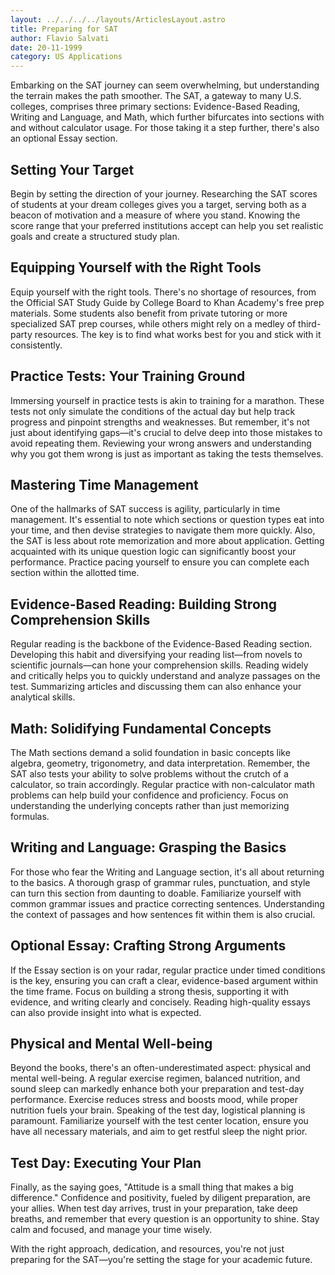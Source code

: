 ```yaml
---
layout: ../../../../layouts/ArticlesLayout.astro
title: Preparing for SAT
author: Flavio Salvati
date: 20-11-1999
category: US Applications
---
```


Embarking on the SAT journey can seem overwhelming, but understanding the terrain makes the path smoother. The SAT, a gateway to many U.S. colleges, comprises three primary sections: Evidence-Based Reading, Writing and Language, and Math, which further bifurcates into sections with and without calculator usage. For those taking it a step further, there's also an optional Essay section.

## Setting Your Target

Begin by setting the direction of your journey. Researching the SAT scores of students at your dream colleges gives you a target, serving both as a beacon of motivation and a measure of where you stand. Knowing the score range that your preferred institutions accept can help you set realistic goals and create a structured study plan.

## Equipping Yourself with the Right Tools

Equip yourself with the right tools. There's no shortage of resources, from the Official SAT Study Guide by College Board to Khan Academy's free prep materials. Some students also benefit from private tutoring or more specialized SAT prep courses, while others might rely on a medley of third-party resources. The key is to find what works best for you and stick with it consistently.

## Practice Tests: Your Training Ground

Immersing yourself in practice tests is akin to training for a marathon. These tests not only simulate the conditions of the actual day but help track progress and pinpoint strengths and weaknesses. But remember, it's not just about identifying gaps—it's crucial to delve deep into those mistakes to avoid repeating them. Reviewing your wrong answers and understanding why you got them wrong is just as important as taking the tests themselves.

## Mastering Time Management

One of the hallmarks of SAT success is agility, particularly in time management. It's essential to note which sections or question types eat into your time, and then devise strategies to navigate them more quickly. Also, the SAT is less about rote memorization and more about application. Getting acquainted with its unique question logic can significantly boost your performance. Practice pacing yourself to ensure you can complete each section within the allotted time.

## Evidence-Based Reading: Building Strong Comprehension Skills

Regular reading is the backbone of the Evidence-Based Reading section. Developing this habit and diversifying your reading list—from novels to scientific journals—can hone your comprehension skills. Reading widely and critically helps you to quickly understand and analyze passages on the test. Summarizing articles and discussing them can also enhance your analytical skills.

## Math: Solidifying Fundamental Concepts

The Math sections demand a solid foundation in basic concepts like algebra, geometry, trigonometry, and data interpretation. Remember, the SAT also tests your ability to solve problems without the crutch of a calculator, so train accordingly. Regular practice with non-calculator math problems can help build your confidence and proficiency. Focus on understanding the underlying concepts rather than just memorizing formulas.

## Writing and Language: Grasping the Basics

For those who fear the Writing and Language section, it's all about returning to the basics. A thorough grasp of grammar rules, punctuation, and style can turn this section from daunting to doable. Familiarize yourself with common grammar issues and practice correcting sentences. Understanding the context of passages and how sentences fit within them is also crucial.

## Optional Essay: Crafting Strong Arguments

If the Essay section is on your radar, regular practice under timed conditions is the key, ensuring you can craft a clear, evidence-based argument within the time frame. Focus on building a strong thesis, supporting it with evidence, and writing clearly and concisely. Reading high-quality essays can also provide insight into what is expected.

## Physical and Mental Well-being

Beyond the books, there's an often-underestimated aspect: physical and mental well-being. A regular exercise regimen, balanced nutrition, and sound sleep can markedly enhance both your preparation and test-day performance. Exercise reduces stress and boosts mood, while proper nutrition fuels your brain. Speaking of the test day, logistical planning is paramount. Familiarize yourself with the test center location, ensure you have all necessary materials, and aim to get restful sleep the night prior.

## Test Day: Executing Your Plan

Finally, as the saying goes, "Attitude is a small thing that makes a big difference." Confidence and positivity, fueled by diligent preparation, are your allies. When test day arrives, trust in your preparation, take deep breaths, and remember that every question is an opportunity to shine. Stay calm and focused, and manage your time wisely.

With the right approach, dedication, and resources, you're not just preparing for the SAT—you're setting the stage for your academic future.